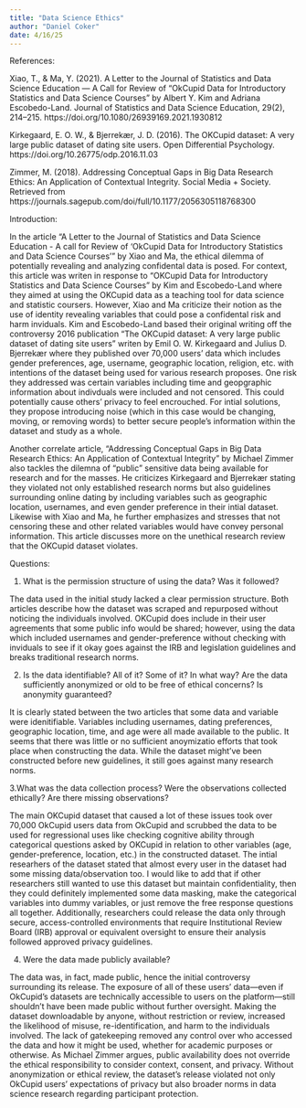 ```yaml
---
title: "Data Science Ethics"
author: "Daniel Coker"
date: 4/16/25
---
```

References: 

Xiao, T., & Ma, Y. (2021). A Letter to the Journal of Statistics and Data Science Education — A Call for Review of “OkCupid Data for Introductory Statistics and Data Science Courses” by Albert Y. Kim and Adriana Escobedo-Land. Journal of Statistics and Data Science Education, 29(2), 214–215. https://doi.org/10.1080/26939169.2021.1930812

Kirkegaard, E. O. W., & Bjerrekær, J. D. (2016). The OKCupid dataset: A very large public dataset of dating site users. Open Differential Psychology. https://doi.org/10.26775/odp.2016.11.03

Zimmer, M. (2018). Addressing Conceptual Gaps in Big Data Research Ethics: An Application of Contextual Integrity. Social Media + Society. Retrieved from https://journals.sagepub.com/doi/full/10.1177/2056305118768300

Introduction:

In the article "A Letter to the Journal of Statistics and Data Science Education - A call for Review of 'OkCupid Data for Introductory Statistics and Data Science Courses'" by Xiao and Ma, the ethical dilemma of potentially revealing and analyzing confidental data is posed. For context, this article was writen in response to "OKCupid Data for Introductory Statistics and Data Science Courses" by Kim  and Escobedo-Land where they aimed at using the OKCupid data as a teaching tool for data science and statistic coursers. However, Xiao and Ma criticize their notion as the use of identity revealing variables that could pose a confidental risk and harm inviduals. Kim and Escobedo-Land based their original writing off the controversy 2016 publication "The OKCupid dataset: A very large public dataset of dating site users" writen by Emil O. W. Kirkegaard and Julius D. Bjerrekær where they published over 70,000 users' data which includes gender preferences, age, username, geographic location, religion, etc. with intentions of the dataset being used for various research proposes. One risk they addressed was certain variables including time and geopgraphic information about indivduals were included and not censored. This could potentially cause others' privacy to feel encrouched. For intial solutions, they propose introducing noise (which in this case would be changing, moving, or removing words) to better secure people's information within the dataset and study as a whole. 

Another correlate article, "Addressing Conceptual Gaps in Big Data Research Ethics: An Application of Contextual Integrity" by Michael Zimmer also tackles the dilemna of "public" sensitive data being available for research and for the masses. He criticizes Kirkegaard and Bjerrekær stating they violated not only established research norms but also guidelines surrounding online dating by including variables such as geographic location, usernames, and even gender preference in their intial dataset. Likewise with Xiao and Ma, he further emphasizes and stresses that not censoring these and other related variables would have convey personal information. This article discusses more on the unethical research review that the OKCupid dataset violates. 

Questions: 

1. What is the permission structure of using the data? Was it followed? 

The data used in the initial study lacked a clear permission structure. Both articles describe how the dataset was scraped and repurposed without noticing the individuals involved. OKCupid does include in their user agreements that some public info would be shared; however, using the data which included usernames and gender-preference without checking with inviduals to see if it okay goes against the IRB and legislation guidelines and breaks traditional research norms. 

2. Is the data identifiable? All of it? Some of it? In what way? Are the data sufficiently anonymized or old to be free of ethical concerns? Is anonymity guaranteed?

It is clearly stated between the two articles that some data and variable were idenitifiable. Variables including usernames, dating preferences, geographic location, time, and age were all made available to the public. It seems that there was little or no sufficient anoymizatio efforts that took place when constructing the data. While the dataset might've been constructed before new guidelines, it still goes against many research norms. 

3.What was the data collection process? Were the observations collected ethically? Are there missing observations?

The main OKCupid dataset that caused a lot of these issues took over 70,000 OkCupid users data from OkCupid and scrubbed the data to be used for regressional uses like checking cognitive ability through categorical questions asked by OKCupid in relation to other variables (age, gender-preference, location, etc.) in the constructed dataset. The intial researhers of the dataset stated that almost every user in the dataset had some missing data/observation too. I would like to add that if other researchers still wanted to use this dataset but maintain confidentiality, then they could definitely implemented some data masking, make the categorical variables into dummy variables, or just remove the free response questions all together. Additionally, researchers could release the data only through secure, access-controlled environments that require Institutional Review Board (IRB) approval or equivalent oversight to ensure their analysis followed approved privacy guidelines.

4. Were the data made publicly available?

The data was, in fact, made public, hence the initial controversy surrounding its release. The exposure of all of these users' data—even if OkCupid's datasets are technically accessible to users on the platform—still shouldn't have been made public without further oversight. Making the dataset downloadable by anyone, without restriction or review, increased the likelihood of misuse, re-identification, and harm to the individuals involved. The lack of gatekeeping removed any control over who accessed the data and how it might be used, whether for academic purposes or otherwise. As Michael Zimmer argues, public availability does not override the ethical responsibility to consider context, consent, and privacy. Without anonymization or ethical review, the dataset’s release violated not only OkCupid users’ expectations of privacy but also broader norms in data science research regarding participant protection.  
